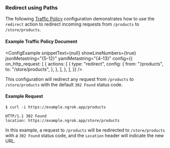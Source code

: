 
### Redirect using Paths

The following [Traffic Policy](/docs/traffic-policy/)
configuration demonstrates how to use the `redirect` action to redirect incoming
requests from `/products` to `/store/products`.

#### Example Traffic Policy Document

<ConfigExample
	snippetText={null}
	showLineNumbers={true}
	jsonMetastring="{5-12}"
	yamlMetastring="{4-13}"
	config={{
		on_http_request: [
			{
				actions: [
					{
						type: "redirect",
						config: {
							from: "/products",
							to: "/store/products",
						},
					},
				],
			},
		],
	}}
/>

This configuration will redirect any request from `/products` to `/store/products`
with the default `302 Found` status code.

#### Example Request

```shell
$ curl -i https://example.ngrok.app/products
```

```http
HTTP/1.1 302 Found
location: https://example.ngrok.app/store/products
```

In this example, a request to `/products` will be redirected to `/store/products`
with a `302 Found` status code, and the `Location` header will indicate the new
URL.
